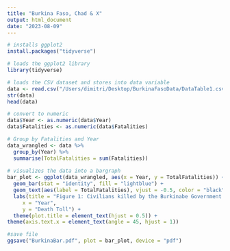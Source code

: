 ```yaml
---
title: "Burkina Faso, Chad & X"
output: html_document
date: "2023-08-09"
---
```


```r
# installs ggplot2
install.packages("tidyverse")

# loads the ggplot2 library
library(tidyverse)

# loads the CSV dataset and stores into data variable
data <- read.csv("/Users/dimitri/Desktop/BurkinaFasoData/DataTable1.csv")
str(data)
head(data)

# convert to numeric
data$Year <- as.numeric(data$Year)
data$Fatalities <- as.numeric(data$Fatalities)

# Group by Fatalities and Year
data_wrangled <- data %>%
  group_by(Year) %>%
  summarise(TotalFatalities = sum(Fatalities))
  
# visualizes the data into a bargraph
bar_plot <- ggplot(data_wrangled, aes(x = Year, y = TotalFatalities)) +
  geom_bar(stat = "identity", fill = "lightblue") +
  geom_text(aes(label = TotalFatalities), vjust = -0.5, color = "black", size = 3) +
  labs(title = "Figure 1: Civilians killed by the Burkinabe Government from 2001 to 2023",
     x = "Year",
     y = "Death Toll") +
  theme(plot.title = element_text(hjust = 0.5)) +
theme(axis.text.x = element_text(angle = 45, hjust = 1))

#save file
ggsave("BurkinaBar.pdf", plot = bar_plot, device = "pdf")

```